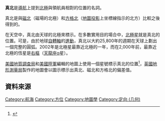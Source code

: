 '''真北'''是[[導航|導航]]上提到[[北極|北極]]與領航員相對的位置的名詞。 

真北是與[[磁北|磁北]]（磁場的北極）和[[方格北|方格北]]（[[地圖投影|地圖投影]]上坐標線指示的北方）比較之後得到的。

在天空中，真北由天球的北極來標示。在多數實用目的場合中，[[北極星|北極星]]就是真北的位置。可是，由於地球[[自轉軸|自轉軸]]的[[進動|進動]]，真北以大約25,800年的週期在天球上劃出一個完整的圓弧。2002年是北極星最靠近北極的一年，而在2,000年前，最靠近北極的恆星是[[右樞|右樞]]（[[天龍座|天龍座]]α星）。

[[美國地質調查局|美國地質調查局]]和[[美國軍事|美國陸軍]]編輯的地圖上使用一個星號標示真北的位置<ref>{{Cite web|url=https://www.usgs.gov/faqs/what-do-different-north-arrows-a-usgs-topographic-map-mean|title=What do the different north arrows on a USGS topographic map mean?|website=美國地質調查局|access-date=2021-05-28|archive-date=2021-10-28|archive-url=https://web.archive.org/web/20211028182228/https://www.usgs.gov/faqs/what-do-different-north-arrows-a-usgs-topographic-map-mean|dead-url=no}}</ref>，[[英國地形測量局|英國地形測量局]]製作的地圖會以圖示標示出真北、磁北和方格北的偏差值。

== 資料來源 ==
{{reflist}}

[[Category:航海|Category:航海]]
[[Category:方位|Category:方位]]
[[Category:地圖學|Category:地圖學]]
[[Category:定向_(几何)|Category:定向 (几何)]]

{{Geo-term-stub}}